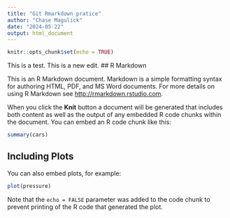 ```yaml
---
title: "Git Rmarkdown pratice"
author: "Chase Magulick"
date: "2024-05-22"
output: html_document
---
```


```r
knitr::opts_chunk$set(echo = TRUE)
```
This is a test. This is a new edit.
## R Markdown

This is an R Markdown document. Markdown is a simple formatting syntax for authoring HTML, PDF, and MS Word documents. For more details on using R Markdown see <http://rmarkdown.rstudio.com>.

When you click the **Knit** button a document will be generated that includes both content as well as the output of any embedded R code chunks within the document. You can embed an R code chunk like this:

```r
summary(cars)
```

## Including Plots

You can also embed plots, for example:

```r
plot(pressure)
```

Note that the `echo = FALSE` parameter was added to the code chunk to prevent printing of the R code that generated the plot.
